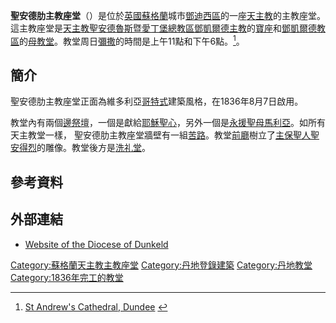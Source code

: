 {{noteTA
|G1=UK Places
}}
{{Infobox church
| name                   = 圣安德肋主教座堂
| fullname               = St. Andrew's Cathedral, Dundee
| image                  = Church on Nethergate street.jpg
| imagesize              = 180
| imagealt               =

| caption                = 正門入口

| pushpin map            = Scotland Dundee
| pushpin label position = 
| pushpin map alt        = 
| pushpin mapsize        = 
| map caption            = 在鄧迪市的位置

| coordinates            = {{coord|56.4574|-2.9748|region:GB_type:landmark|display=title}}
| osgraw                 = <!-- TEXT -->
| osgridref              = <!-- {{gbmappingsmall|TEXT}} -->
| location               = [[鄧迪|鄧迪]]
| country                = {{SCO}}

| denomination           = [[羅馬天主教|羅馬天主教]]
| tradition              = 
| membership             = 
| website                = [http://www.standrewscathedral.co.uk/ standrewscathedral.co.uk]

| status                 = 
| functional status      = 
| heritage designation   = 
| designated date        = 
| previous cathedrals    = 
| architect              = George Mathewson
| architectural type     = 
| style                  = 
| years built            = 1836
| groundbreaking         = 
| completed date         = 
| construction cost      = 
| closed date            = 
| demolished date        =

| archdiocese            = 
| metropolis             = 
| diocese                = [[天主教鄧凱爾德教區|天主教鄧凱爾德教區]]
| diocese start          = 1878
| province               = [[天主教聖安德魯斯暨愛丁堡總教區|天主教聖安德魯斯暨愛丁堡總教區]]

}}
'''聖安德肋主教座堂'''（{{lang-en|St Andrew's Cathedral}}）是位於[[英國|英國]][[蘇格蘭|蘇格蘭]]城市[[鄧迪|鄧迪]][[西區_(鄧迪)|西區]]的一座[[天主教|天主教]]的主教座堂。這主教座堂是[[天主教聖安德魯斯暨愛丁堡總教區|天主教聖安德魯斯暨愛丁堡總教區]][[鄧凱爾德主教|鄧凱爾德主教]]的[[主教座|寶座]]和[[天主教鄧凱爾德教區|鄧凱爾德教區]]的[[母教堂|母教堂]]。教堂周日[[彌撒|彌撒]]的時間是上午11點和下午6點。<ref>[http://www.rcdod.org.uk/index.php?option=com_content&view=article&id=172&catid=34&Itemid=75 St Andrew's Cathedral, Dundee] {{webarchive|url=https://web.archive.org/web/20120402220446/http://www.rcdod.org.uk/index.php?option=com_content&view=article&id=172&catid=34&Itemid=75 |date=2012-04-02 }}</ref>。

== 簡介 ==
聖安德肋主教座堂正面為維多利亞[[哥特式|哥特式]]建築風格，在1836年8月7日啟用。

教堂內有兩個[[邊祭壇|邊祭壇]]，一個是獻給[[耶穌聖心|耶穌聖心]]，另外一個是[[永援聖母|永援聖母]][[馬利亞_(耶穌的母親)|馬利亞]]。如所有天主教堂一樣， 聖安德肋主教座堂牆壁有一組[[苦路|苦路]]。教堂[[前廳|前廳]]樹立了[[主保聖人|主保聖人]][[安得烈|聖安得烈]]的雕像。教堂後方是[[洗礼堂|洗礼堂]]。

== 參考資料 ==
{{reflist}}

==外部連結==
*[http://www.dunkelddiocese.org.uk/ Website of the Diocese of Dunkeld] {{Wayback|url=http://www.dunkelddiocese.org.uk/ |date=20160517154419 }}{{en}}

[[Category:蘇格蘭天主教主教座堂|Category:蘇格蘭天主教主教座堂]]
[[Category:丹地登錄建築|Category:丹地登錄建築]]
[[Category:丹地教堂|Category:丹地教堂]]
[[Category:1836年完工的教堂|Category:1836年完工的教堂]]